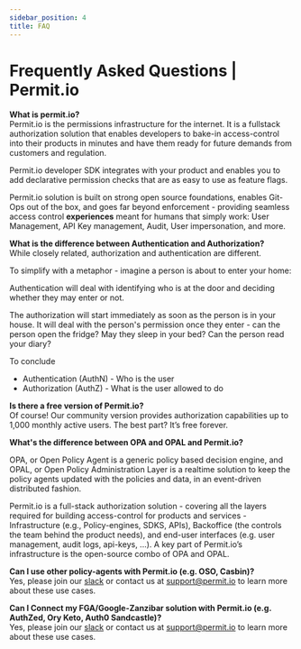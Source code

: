 ```yaml
---
sidebar_position: 4
title: FAQ
---
```


# Frequently Asked Questions | Permit.io

**What is permit.io?**  
Permit.io is the permissions infrastructure for the internet.
It is a fullstack authorization solution that enables developers to bake-in access-control into their products
in minutes and have them ready for future demands from customers and regulation.

Permit.io developer SDK integrates with your product and enables you to add declarative permission
checks that are as easy to use as feature flags.

Permit.io solution is built on strong open source foundations, enables Git-Ops out of the box,
and goes far beyond enforcement - providing seamless access control **experiences** meant
for humans that simply work: User Management, API Key management, Audit, User impersonation, and more.

**What is the difference between Authentication and Authorization?**  
While closely related, authorization and authentication are different. 

To simplify with a metaphor - imagine a person is about to enter your home:

Authentication will deal with identifying who is at the door and deciding whether they may enter or not.

The authorization will start immediately as soon as the person is in your house. It will deal with the person's permission once they enter - can the person open the fridge? May they sleep in your bed? Can the person read your diary?

To conclude

- Authentication (AuthN) - Who is the user
- Authorization (AuthZ) - What is the user allowed to do

**Is there a free version of Permit.io?**  
Of course! Our community version provides authorization capabilities up to 1,000 monthly active users. The best part? It’s free forever.

**What's the difference between OPA and OPAL and Permit.io?**  

OPA, or Open Policy Agent is a generic policy based decision engine, and OPAL, or Open Policy Administration Layer is a realtime solution to keep the policy agents updated with the policies and data, in an event-driven distributed fashion. 

Permit.io is a full-stack authorization solution - covering all the layers required for building access-control for products and services - Infrastructure (e.g., Policy-engines, SDKS, APIs), Backoffice (the controls the team behind the product needs), and end-user interfaces (e.g. user management, audit logs, api-keys, ...). 
A key part of Permit.io’s infrastructure is the open-source combo of OPA and OPAL. 

**Can I use other policy-agents with Permit.io (e.g. OSO, Casbin)?**  
Yes, please join our [slack](https://bit.ly/opal-slack) or contact us at [support@permit.io](mailto:support@permit.io) to learn more about these use cases.

**Can I Connect my FGA/Google-Zanzibar solution with Permit.io (e.g. AuthZed, Ory Keto, Auth0 Sandcastle)?**  
Yes, please join our [slack](https://bit.ly/opal-slack) or contact us at [support@permit.io](mailto:support@permit.io) to learn more about these use cases. 

